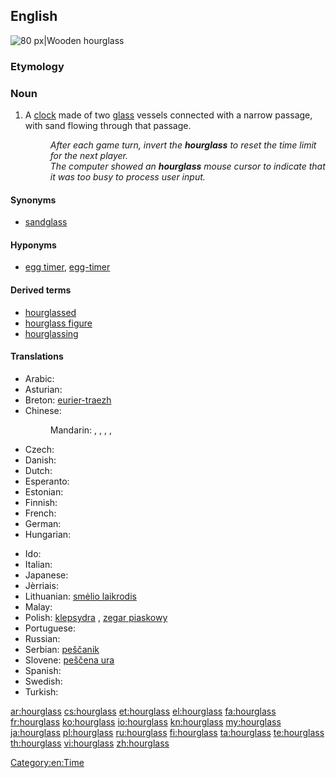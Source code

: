 ==English==
[[Image:Wooden_hourglass_2.jpg|thumb|right|80 px|Wooden hourglass]]
{{wikipedia}}

===Etymology===
{{compound|hour|glass}}

===Noun===
{{en-noun|sg=[[hour]][[glass]]|es}}

# A [[clock]] made of two [[glass]] vessels connected with a narrow passage, with sand flowing through that passage.
#: ''After each game turn, invert the '''hourglass''' to reset the time limit for the next player.''
#: ''The computer showed an '''hourglass''' mouse cursor to indicate that it was too busy to process user input.''

====Synonyms====
* [[sandglass]]

====Hyponyms====
* [[egg timer]], [[egg-timer]]

====Derived terms====
* [[hourglassed]]
* [[hourglass figure]]
* [[hourglassing]]

====Translations====
{{trans-top|clock}}
* Arabic: {{t|ar|ساعة رملية|f|tr=saa3a ramlíyya}}
* Asturian: {{t|ast|reló d'arena|m}}
* Breton: [[eurier-traezh]] {{m}}
* Chinese:
*: Mandarin: {{t|cmn|沙漏|tr=shālòu|sc=Hani}}, {{t|cmn|沙鐘|sc=Hani}}, {{t|cmn|沙钟|tr=shāzhōng|sc=Hani}}, {{t|cmn|沙壺|sc=Hani}}, {{t|cmn|沙壶|tr=shāhú|sc=Hani}}
* Czech: {{t-|cs|přesýpací hodiny|f|p}}
* Danish: {{t|da|timeglas|n}}
* Dutch: {{t+|nl|zandloper|m}}
* Esperanto: {{t-|eo|sablohorloĝo|xs=Esperanto}}
* Estonian: {{t|et|liivakell }}
* Finnish: {{t+|fi|tiimalasi}}
* French: {{t+|fr|sablier|m}}
* German: {{t+|de|Sanduhr|f}}
* Hungarian: {{t+|hu|homokóra}}
{{trans-mid}}
* Ido: {{t+|io|sablo-horlojo|xs=Ido}}
* Italian: {{t+|it|clessidra|f}}
* Japanese: {{t-|ja|砂時計|tr=すなどけい, sunadokei}}
* Jèrriais: {{tø|roa-jer|hôlouoge à sablion|f}}
* Lithuanian: [[smėlio laikrodis]] {{m}}
* Malay: {{t|ms|jam pasir}}
* Polish: [[klepsydra]] {{f}}, [[zegar piaskowy]] {{m}}
* Portuguese: {{t-|pt|ampulheta|f}}
* Russian: {{t|ru|песочные часы|m|p|tr=pesóčnyje časý}}
* Serbian: [[peščanik]] {{m}}
* Slovene: [[peščena ura]] {{f}}
* Spanish: {{t-|es|reloj de arena|m}}
* Swedish: {{t+|sv|timglas|n}}
* Turkish: {{t+|tr|kum saati}}
{{trans-bottom}}

[[Category:en:Time]]

[[ar:hourglass]]
[[cs:hourglass]]
[[et:hourglass]]
[[el:hourglass]]
[[fa:hourglass]]
[[fr:hourglass]]
[[ko:hourglass]]
[[io:hourglass]]
[[kn:hourglass]]
[[my:hourglass]]
[[ja:hourglass]]
[[pl:hourglass]]
[[ru:hourglass]]
[[fi:hourglass]]
[[ta:hourglass]]
[[te:hourglass]]
[[th:hourglass]]
[[vi:hourglass]]
[[zh:hourglass]]